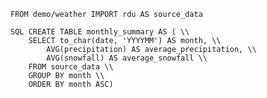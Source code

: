 ```splitfile
FROM demo/weather IMPORT rdu AS source_data

SQL CREATE TABLE monthly_summary AS ( \\
    SELECT to_char(date, 'YYYYMM') AS month, \\
        AVG(precipitation) AS average_precipitation, \\
        AVG(snowfall) AS average_snowfall \\
    FROM source_data \\
    GROUP BY month \\
    ORDER BY month ASC)
```
